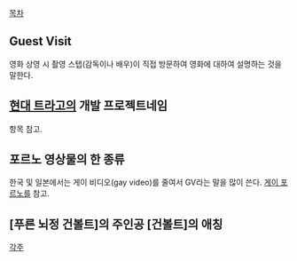[[목차]]
== Guest Visit ==
영화 상영 시 촬영 스텝(감독이나 배우)이 직접 방문하여 영화에 대하여 설명하는 것을 말한다.

== [[현대 트라고]]의 개발 프로젝트네임 ==
항목 참고.

== 포르노 영상물의 한 종류 ==
한국 및 일본에서는 게이 비디오(gay video)를 줄여서 GV라는 말을 많이 쓴다. [[게이 포르노]]를 참고.

== [푸른 뇌정 건볼트]의 주인공 [건볼트]의 애칭 ==

[[각주]]
